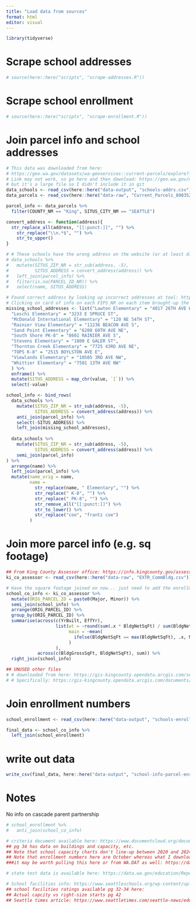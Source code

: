 ```yaml
---
title: "Load data from sources"
format: html
editor: visual
---
```


```r
library(tidyverse)
```


# Scrape school addresses

```r
# source(here::here("scripts", "scrape-addresses.R"))
```

# Scrape school enrollment

```r
# source(here::here("scripts", "scrape-enrollment.R"))
```

# Join parcel info and school addresses

```r
# This data was downloaded from here:
# https://geo.wa.gov/datasets/wa-geoservices::current-parcels/explore?location=47.661018%2C-122.293356%2C16.17
# Link may not work, so go here and then download: https://geo.wa.gov/maps/98029557c8114462aaec982de09d7824
# but it's a large file so I didn't include it in git
data_schools <- read_csv(here::here("data-output", "schools-addrs.csv"))
data_parcels <- read_csv(here::here("data-raw", "Current_Parcels_8903521118267267315.csv"))

parcel_info <- data_parcels %>% 
  filter(COUNTY_NM == "King", SITUS_CITY_NM == "SEATTLE")

convert_address <- function(address){
  str_replace_all(address, "[[:punct:]]", "") %>% 
    str_replace("\\n.*$", "") %>% 
    str_to_upper()
}

# # These schools have the wrong address on the website (or at least different from what's on the parcel file)
# data_schools %>%
#   mutate(SITUS_ZIP_NR = str_sub(address, -5),
#          SITUS_ADDRESS = convert_address(address)) %>%
#   left_join(parcel_info) %>%
#   filter(is.na(PARCEL_ID_NR)) %>%
#   select(name, SITUS_ADDRESS)

# Found correct address by looking up incorrect addresses at tool: https://geo.wa.gov/maps/98029557c8114462aaec982de09d7824
# Clicking on card of info on each FIPS_NR on each item brought-up the address as in the parcel map
missing_school_addresses <- list("Lawton Elementary" = "4017 26TH AVE W",
  "Leschi Elementary" = "3233 E SPRUCE ST",
  "McDonald International Elementary" = "120 NE 54TH ST",
  "Rainier View Elementary" = "11236 BEACON AVE S",
  "Sand Point Elementary" = "6200 60TH AVE NE",
  "South Shore PK-8" = "8601 RAINIER AVE S",
  "Stevens Elementary" = "1800 E GALER ST",
  "Thornton Creek Elementary" = "7725 43RD AVE NE",
  "TOPS K-8" = "2515 BOYLSTON AVE E",
  "Viewlands Elementary" = "10505 3RD AVE NW",
  "Whittier Elementary" = "7501 13TH AVE NW"
  ) %>% 
  enframe() %>% 
  mutate(SITUS_ADDRESS = map_chr(value, `[`)) %>% 
  select(-value)

school_info <- bind_rows(
  data_schools %>% 
    mutate(SITUS_ZIP_NR = str_sub(address, -5),
           SITUS_ADDRESS = convert_address(address)) %>% 
    anti_join(parcel_info) %>% 
    select(-SITUS_ADDRESS) %>% 
    left_join(missing_school_addresses),
  
  data_schools %>% 
    mutate(SITUS_ZIP_NR = str_sub(address, -5),
           SITUS_ADDRESS = convert_address(address)) %>% 
    semi_join(parcel_info)
) %>% 
  arrange(name) %>% 
  left_join(parcel_info) %>% 
  mutate(name_orig = name,
         name = 
           str_replace(name, " Elementary", "") %>% 
           str_replace(" K-8", "") %>% 
           str_replace(" PK-8", "") %>% 
           str_remove_all("[[:punct:]]") %>% 
           str_to_lower() %>% 
           str_replace("coe", "frantz coe")
         )
```

# Join more parcel info (e.g. sq footage)

```r
## From King County Assessor office: https://info.kingcounty.gov/assessor/datadownload/default.aspx 
ki_co_assessor <- read_csv(here::here("data-raw", "EXTR_CommBldg.csv"))

# Have the square footage joined on now... just need to add the enrollment numbers
school_co_info <- ki_co_assessor %>% 
  mutate(ORIG_PARCEL_ID = paste0(Major, Minor)) %>% 
  semi_join(school_info) %>% 
  arrange(ORIG_PARCEL_ID) %>% 
  group_by(ORIG_PARCEL_ID) %>% 
  summarise(across(c(YrBuilt, EffYr), 
                   list(wt = ~round(sum(.x * BldgNetSqFt) / sum(BldgNetSqFt), 0),
                        main = ~mean(
                          ifelse(BldgNetSqFt == max(BldgNetSqFt), .x, NA), na.rm = TRUE)
                        )
                   ),
            across(c(BldgGrossSqFt, BldgNetSqFt), sum)) %>% 
  right_join(school_info)

## UNUSED other files
# # downloaded from here: https://gis-kingcounty.opendata.arcgis.com/search?tags=property_OpenData
# # Specifically: https://gis-kingcounty.opendata.arcgis.com/documents/4a5915991c4e4bc6b701117859da3f20/about
```

# Join enrollment numbers
```r
school_enrollment <- read_csv(here::here("data-output", "schools-enrollment.csv"))

final_data <- school_co_info %>% 
  left_join(school_enrollment)
```
# write out data

```r
write_csv(final_data, here::here("data-output", "school-info-parcel-enrollment.csv"))
```


# Notes

No info on cascade parent partnership
```r
# school_enrollment %>% 
#   anti_join(school_co_info)

```

```r
# criteria document available here: https://www.documentcloud.org/documents/24784284-sps-wrs-update-6_26_24-final-copy-1?responsive=1&title=1
## pg 34 has data on buildings and capacity, etc.
## Note that school capacity charts don't line-up between 2020 and 2024 docs
## Note that enrollment numbers here are October whereas what I downloaded are Spring... 
###it may be worth pulling this here or from WA.DAT as well: https://data.wa.gov/education/Report-Card-Enrollment-2023-24-School-Year/q4ba-s3jc/about_data

# state test data is available here: https://data.wa.gov/education/Report-Card-Assessment-Data-2022-23-School-Year/xh7m-utwp/about_data

# School facilities info: https://www.seattleschools.org/wp-content/uploads/2021/09/2021_Facilities_Master_Plan_Update.pdf
## school facilities ratings available pg 32-34 here: 
## Actual capcity vs right-size starts pg 42
## Seattle times article: https://www.seattletimes.com/seattle-news/education/new-data-gives-insight-into-which-seattle-schools-could-close/
```

